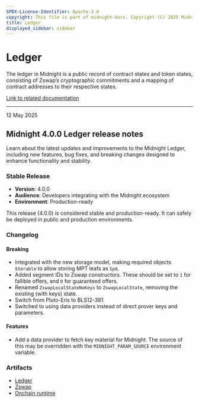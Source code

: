 ```yaml
---
SPDX-License-Identifier: Apache-2.0
copyright: This file is part of midnight-docs. Copyright (C) 2025 Midnight Foundation. Licensed under the Apache License, Version 2.0 (the "License"); You may not use this file except in compliance with the License. You may obtain a copy of the License at http://www.apache.org/licenses/LICENSE-2.0 Unless required by applicable law or agreed to in writing, software distributed under the License is distributed on an "AS IS" BASIS, WITHOUT WARRANTIES OR CONDITIONS OF ANY KIND, either express or implied. See the License for the specific language governing permissions and limitations under the License.
title: Ledger
displayed_sidebar: sidebar
---
```


# Ledger

The ledger in Midnight is a public record of contract states and token states, consisting of Zswap’s cryptographic commitments and a mapping of contract addresses to their respective states.

[Link to related documentation](../../develop/how-midnight-works/semantics)

---

<div 
  style={{
    marginTop: '0',
    fontSize: '1rem',
    fontWeight: 'normal',
    marginBottom: '0.5rem'
  }}
>
  12 May 2025
</div>

## Midnight 4.0.0 Ledger release notes

Learn about the latest updates and improvements to the Midnight Ledger, including new features, bug fixes, and breaking changes designed to enhance functionality and stability.

### Stable Release

* **Version**: 4.0.0
* **Audience**: Developers integrating with the Midnight ecosystem
* **Environment**: Production-ready

This release (4.0.0) is considered stable and production-ready. It can safely be deployed in public and production environments.

### Changelog

#### Breaking

- Integrated with the new storage model, making required objects `Storable` to allow storing MPT leafs as `Sp`s.
- Added segment IDs to Zswap constructors. These should be set to `1` for fallible offers, and `0` for guaranteed offers.
- Renamed `ZswapLocalStateNoKeys` to `ZswapLocalState`, removing the existing (with keys) state.
- Switch from Pluto-Eris to BLS12-381.
- Switched to using data providers instead of direct prover keys and parameters.

#### Features

- Add a data provider to fetch key material for Midnight. The source of this may be overridden with the `MIDNIGHT_PARAM_SOURCE` environment variable.


### Artifacts

- [Ledger](https://www.npmjs.com/package/@midnight-ntwrk/ledger)
- [Zswap](https://www.npmjs.com/package/@midnight-ntwrk/ledger?activeTab=versions)
- [Onchain runtime](https://www.npmjs.com/package/@midnight-ntwrk/onchain-runtime?activeTab=versions)